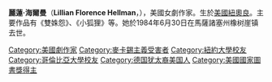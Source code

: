 {{Infobox writer
| image          = Lillian-Hellman-1935.jpg
| caption        = 麗蓮·海爾曼（1935）
| birth_name     = Lillian Florence Hellman
| birth_date     = {{Birth date|1905|6|20}}
| birth_place    = [[美國|美國]][[路易斯安那州|路易斯安那州]][[紐奧良|紐奧良]]
| death_date     = {{death date and age|1984|6|30|1905|6|20}}
| death_place    = [[美國|美國]][[马塞诸塞州|马塞诸塞州]]{{le|橡树崖镇|Oak Bluffs, Massachusetts}}
| occupation     = [[劇作家|劇作家]]、[[作家|作家]]
| nationality    = [[美國|美國]]
| spouse         = [[Arthur_Kober|Arthur Kober]]<br>(1925–1932)
| partner        = [[達許·漢密特|達許·漢密特]]
| imagesize      =
}}
'''麗蓮·海爾曼'''（'''Lillian Florence Hellman'''，{{bd|1905年|6月20日|1984年|6月30日}}），美國女劇作家。生於[[美國|美國]][[紐奧良|紐奧良]]。主要作品有《雙姝怨》、《小狐狸》等。她於1984年6月30日在馬薩諸塞州橡树崖镇去世。

{{wikiquote}}

{{Authority control}}
{{DEFAULTSORT:Hellman, Lillian}}
{{美国作家小作品}}
[[Category:美國劇作家|Category:美國劇作家]]
[[Category:麥卡錫主義受害者|Category:麥卡錫主義受害者]]
[[Category:紐約大學校友|Category:紐約大學校友]]
[[Category:哥倫比亞大學校友|Category:哥倫比亞大學校友]]
[[Category:德国犹太裔美国人|Category:德国犹太裔美国人]]
[[Category:美國國家圖書獎得主|Category:美國國家圖書獎得主]]
